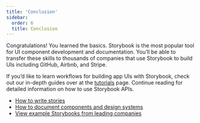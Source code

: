 ```yaml
---
title: 'Conclusion'
sidebar:
  order: 6
  title: Conclusion
---
```


Congratulations! You learned the basics. Storybook is the most popular tool for UI component development and documentation. You’ll be able to transfer these skills to thousands of companies that use Storybook to build UIs including GitHub, Airbnb, and Stripe.

If you’d like to learn workflows for building app UIs with Storybook, check out our in-depth guides over at the [tutorials](https://storybook.js.org/tutorials/) page. Continue reading for detailed information on how to use Storybook APIs.

* [How to write stories](../writing-stories/index.mdx)
* [How to document components and design systems](../writing-docs/index.mdx)
* [View example Storybooks from leading companies](https://storybook.js.org/showcase)
